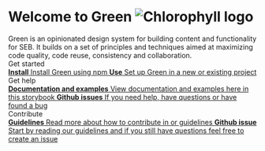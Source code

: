 
<Meta title="Introduction" />

<style>{`
  .subheading {
    --mediumdark: '#999999';
    font-weight: 900;
    font-size: 13px;
    color: #999;
    letter-spacing: 6px;
    line-height: 24px;
    text-transform: uppercase;
    margin-bottom: 12px;
    margin-top: 40px;
  }

  .link-list {
    display: grid;
    grid-template-columns: 1fr;
    row-gap: 10px;
  }

  @media (min-width: 620px) {
    .link-list {
      row-gap: 20px;
      column-gap: 20px;
      grid-template-columns: 1fr 1fr;
    }
  }

  @media all and (-ms-high-contrast:none) {
  .link-list {
      display: -ms-grid;
      -ms-grid-columns: 1fr 1fr;
    }
  }

  .link-item {
    display: block;
    padding: 20px 30px 20px 15px;
    border: 1px solid var(--border-color);
    border-radius: 5px;
    transition: background 150ms ease-out, border 150ms ease-out, transform 150ms ease-out;
    color: var(--text-primary-color);
    display: flex;
    align-items: flex-start;
  }

  .link-item:hover {
    border-color: #1EA7FD50;
    transform: translate3d(0, -3px, 0);
    box-shadow: rgba(0, 0, 0, 0.08) 0 3px 10px 0;
  }

  .link-item:active {
    border-color: #1EA7FD;
    transform: translate3d(0, 0, 0);
  }

  .link-item strong {
    font-weight: 700;
    display: block;
    margin-bottom: 2px;
  }

  .link-item img {
    height: 40px;
    width: 40px;
    margin-right: 15px;
    flex: none;
  }

  .link-item span {
    font-size: 14px;
    line-height: 20px;
  }
  h1 {
    display: flex;
  }
  h1 img {
    margin-left: 1rem;
    height: 2rem;
  }
`}</style>
<h1>Welcome to Green <img src="./brandimage.svg" alt="Chlorophyll logo"></img></h1>
Green is an opinionated design system for building content and functionality for SEB.
It builds on a set of principles and techniques aimed at maximizing code quality, code reuse, consistency and collaboration.
<div className="subheading">Get started</div>
<div className="link-list">
  <a
    className="link-item"
    href="?path=/story/get-started-install--page"
    target="_self"
  >
    <span>
      <strong>Install</strong>
      Install Green using npm
    </span>
  </a>
  <a
    className="link-item"
    href="?path=/story/get-started-use--page"
    target="_self"
  >
    <span>
      <strong>Use</strong>
      Set up Green in a new or existing project
    </span>
  </a>
</div>

<div className="subheading">Get help</div>

<div className="link-list">
  <a className="link-item" href="" target="_self">
    <span>
      <strong>Documentation and examples</strong>
      View documentation and examples here in this storybook
    </span>
  </a>
  <a className="link-item" href="https://github.com/sebgroup/green/issues" target="_blank">
    <span>
      <strong>Github issues</strong>
      If you need help, have questions or have found a bug
    </span>
  </a>
</div>
<div className="subheading">Contribute</div>
<div className="link-list">
  <a className="link-item" href="https://github.com/sebgroup/green/blob/main/CONTRIBUTING.md" target="_blank">
    <span>
      <strong>Guidelines</strong>
      Read more about how to contribute in or guidelines
    </span>
  </a>
  <a className="link-item" href="https://github.com/sebgroup/green/issues" target="_blank">
    <span>
      <strong>Github issue</strong>
      Start by reading our guidelines and if you still have questions feel free to create an issue
    </span>
  </a>
</div>
